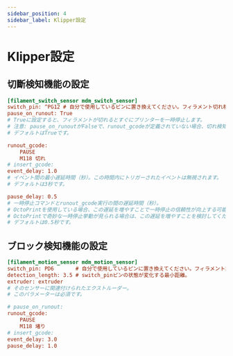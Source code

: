 ```yaml
---
sidebar_position: 4
sidebar_label: Klipper設定
---
```


# Klipper設定

## 切斷検知機能の設定

```cfg
[filament_switch_sensor mdm_switch_sensor]
switch_pin: ^PG12 # 自分で使用しているピンに置き換えてください。フィラメント切れ検知に接続します。
pause_on_runout: True
# Trueに設定すると、フィラメントが切れるとすぐにプリンターを一時停止します。
# 注意: pause_on_runoutがFalseで、runout_gcodeが定義されていない場合、切れ検知は無効になります。
# デフォルトはTrueです。

runout_gcode:
    PAUSE
    M118 切れ
# insert_gcode:
event_delay: 1.0
# イベント間の最小遅延時間（秒）。この時間内にトリガーされたイベントは無視されます。
# デフォルトは3秒です。

pause_delay: 0.5
# 一時停止コマンドとrunout_gcode実行の間の遅延時間（秒）。
# OctoPrintを使用している場合、この遅延を増やすことで一時停止の信頼性が向上する可能性があります。
# OctoPrintで奇妙な一時停止挙動が見られる場合は、この遅延を増やすことを検討してください。
# デフォルトは0.5秒です。

```

## ブロック検知機能の設定

```cfg
[filament_motion_sensor mdm_motion_sensor]
switch_pin: PD6       # 自分で使用しているピンに置き換えてください。フィラメント詰まり検知に接続します。
detection_length: 3.5 # switch_pinピンの状態が変化する最小距離。
extruder: extruder
# そのセンサーに関連付けられたエクストルーダー。
# このパラメーターは必須です。

# pause_on_runout:
runout_gcode:
    PAUSE
    M118 堵り
# insert_gcode:
event_delay: 3.0
pause_delay: 1.0

```
